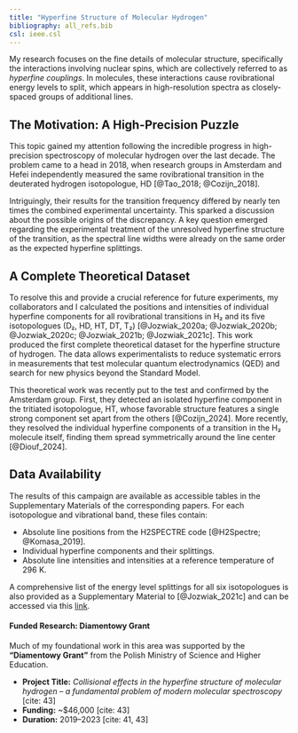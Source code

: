 ```yaml
---
title: "Hyperfine Structure of Molecular Hydrogen"
bibliography: all_refs.bib
csl: ieee.csl
---
```


My research focuses on the fine details of molecular structure, specifically the interactions involving nuclear spins, which are collectively referred to as *hyperfine couplings*. In molecules, these interactions cause rovibrational energy levels to split, which appears in high-resolution spectra as closely-spaced groups of additional lines.

## The Motivation: A High-Precision Puzzle
This topic gained my attention following the incredible progress in high-precision spectroscopy of molecular hydrogen over the last decade. The problem came to a head in 2018, when research groups in Amsterdam and Hefei independently measured the same rovibrational transition in the deuterated hydrogen isotopologue, HD [@Tao_2018; @Cozijn_2018].

Intriguingly, their results for the transition frequency differed by nearly ten times the combined experimental uncertainty. This sparked a discussion about the possible origins of the discrepancy. A key question emerged regarding the experimental treatment of the unresolved hyperfine structure of the transition, as the spectral line widths were already on the same order as the expected hyperfine splittings.

## A Complete Theoretical Dataset
To resolve this and provide a crucial reference for future experiments, my collaborators and I calculated the positions and intensities of individual hyperfine components for all rovibrational transitions in H₂ and its five isotopologues (D₂, HD, HT, DT, T₂) [@Jozwiak_2020a; @Jozwiak_2020b; @Jozwiak_2020c; @Jozwiak_2021b; @Jozwiak_2021c]. This work produced the first complete theoretical dataset for the hyperfine structure of hydrogen. The data allows experimentalists to reduce systematic errors in measurements that test molecular quantum electrodynamics (QED) and search for new physics beyond the Standard Model.

This theoretical work was recently put to the test and confirmed by the Amsterdam group. First, they detected an isolated hyperfine component in the tritiated isotopologue, HT, whose favorable structure features a single strong component set apart from the others [@Cozijn_2024]. More recently, they resolved the individual hyperfine components of a transition in the H₂ molecule itself, finding them spread symmetrically around the line center [@Diouf_2024].

## Data Availability
The results of this campaign are available as accessible tables in the Supplementary Materials of the corresponding papers. For each isotopologue and vibrational band, these files contain:

- Absolute line positions from the H2SPECTRE code [@H2Spectre; @Komasa_2019].
- Individual hyperfine components and their splittings.
- Absolute line intensities and intensities at a reference temperature of 296 K.

A comprehensive list of the energy level splittings for all six isotopologues is also provided as a Supplementary Material to [@Jozwiak_2021c] and can be accessed via this [link](https://data.mendeley.com/datasets/79dppwdw4f/1).

::: {.callout-note icon="false"}
#### Funded Research: Diamentowy Grant

Much of my foundational work in this area was supported by the **"Diamentowy Grant"** from the Polish Ministry of Science and Higher Education.

* **Project Title:** *Collisional effects in the hyperfine structure of molecular hydrogen – a fundamental problem of modern molecular spectroscopy* [cite: 43]
* **Funding:** ~$46,000 [cite: 43]
* **Duration:** 2019–2023 [cite: 41, 43]
:::